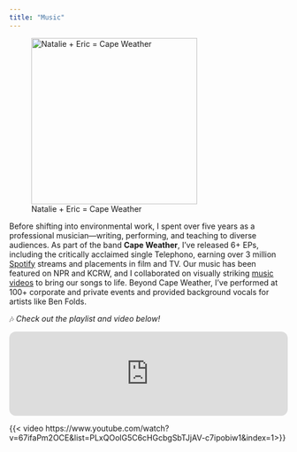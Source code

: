 ```yaml
---
title: "Music"
---
```


::::: grid
::: g-col-4
![Natalie + Eric = Cape Weather](images/corkboard.JPG){fig-align="left" width="300"}
:::

::: g-col-8
Before shifting into environmental work, I spent over five years as a professional musician—writing, performing, and teaching to diverse audiences. As part of the band **Cape Weather**, I've released 6+ EPs, including the critically acclaimed single Telephono, earning over 3 million [Spotify](https://open.spotify.com/artist/7J1pOyIKObwsdVRzu4scnI?si=i1E1_BAdS5aBzhBx8xqcDg) streams and placements in film and TV. Our music has been featured on NPR and KCRW, and I collaborated on visually striking [music videos](https://www.youtube.com/watch?v=67ifaPm2OCE&list=PLxQOolG5C6cHGcbgSbTJjAV-c7ipobiw1) to bring our songs to life. Beyond Cape Weather, I’ve performed at 100+ corporate and private events and provided background vocals for artists like Ben Folds.

🎶 *Check out the playlist and video below!*
:::
:::::


<iframe style="border-radius:12px" src="https://open.spotify.com/embed/playlist/2gvE7EGM9tNwoA9wFDq2DJ?utm_source=generator&theme=0" width="100%" height="152" frameBorder="0" allowfullscreen="" allow="autoplay; clipboard-write; encrypted-media; fullscreen; picture-in-picture" loading="lazy"></iframe>


{{< video https://www.youtube.com/watch?v=67ifaPm2OCE&list=PLxQOolG5C6cHGcbgSbTJjAV-c7ipobiw1&index=1>}}
